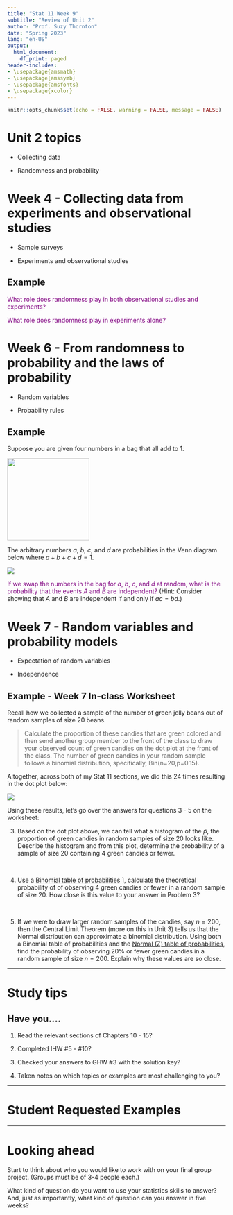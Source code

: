 ```yaml
---
title: "Stat 11 Week 9"
subtitle: "Review of Unit 2" 
author: "Prof. Suzy Thornton"
date: "Spring 2023"
lang: "en-US"
output:
  html_document:
    df_print: paged
header-includes:
- \usepackage{amsmath}
- \usepackage{amssymb}
- \usepackage{amsfonts}
- \usepackage{xcolor}
---
```


```r
knitr::opts_chunk$set(echo = FALSE, warning = FALSE, message = FALSE)
```


# Unit 2 topics 

* Collecting data

* Randomness and probability


# Week 4 - Collecting data from experiments and observational studies

* Sample surveys 

* Experiments and observational studies 


## Example 

<span style="color:purple">What role does randomness play in both observational studies and experiments?</span>


<span style="color:purple">What role does randomness play in experiments alone?</span>



# Week 6 - From randomness to probability and the laws of probability

* Random variables 

* Probability rules 


## Example 

Suppose you are given four numbers in a bag that all add to 1.

![](./images/wk-9-venn-1.png){height=5cm}

The arbitrary numbers $a$, $b$, $c$, and $d$ are probabilities in the Venn diagram below where $a+b+c+d=1$. 

![](./images/wk-9-venn2.png)


<span style="color:purple">If we swap the numbers in the bag for $a$, $b$, $c$, and $d$ at random, what is the probability that the events $A$ and $B$ are independent?</span> (Hint: Consider showing that $A$ and $B$ are independent if and only if $ac=bd$.)

# Week 7 - Random variables and probability models

* Expectation of random variables 

* Independence 


## Example - Week 7 In-class Worksheet 

Recall how we collected a sample of the number of green jelly beans out of random samples of size $20$ beans. 

  > Calculate the proportion of these candies that are green colored and then send another group member to the front of the class to draw your observed count of green candies on the dot plot at the front of the class. The number of green candies in your random sample follows a binomial distribution, specifically, Bin(n=20,p=0.15).

Altogether, across both of my Stat 11 sections, we did this $24$ times resulting in the dot plot below: 

![](./images/wk7-dot-plot.png)


Using these results, let's go over the answers for questions 3 - 5 on the worksheet: 


3. Based on the dot plot above, we can tell what a histogram of the $\hat{p}$, the proportion of green candies in random samples of size 20 looks like. Describe the histogram and from this plot, determine the probability of a sample of size $20$ containing $4$ green candies or fewer.</span>

<br>

4. Use a [Binomial table of probabilities](https://uwf.edu/media/university-of-west-florida/colleges/cse/departments/mathematics-and-statistics/documents/student-resources/Binomial-Tables-1.pdf) ], calculate the theoretical probability of of observing $4$ green candies or fewer in a random sample of size $20$. How close is this value to your answer in Problem 3?

<br>

5. If we were to draw larger random samples of the candies, say $n=200$, then the Central Limit Theorem (more on this in Unit 3) tells us that the Normal distribution can approximate a binomial distribution. Using both a Binomial table of probabilities and the [Normal (Z) table of probabilities](https://qcenter.uconn.edu/wp-content/uploads/sites/764/2018/05/Standard-Normal-Ztable.pdf), find the probability of observing $20\%$ or fewer green candies in a random sample of size $n=200$. Explain why these values are so close. 


***

# Study tips 

## Have you....

1. Read the relevant sections of Chapters 10 - 15? 

2. Completed IHW #5 - #10? 

3. Checked your answers to GHW #3 with the solution key? 

4. Taken notes on which topics or examples are most challenging to you? 

***
  
# Student Requested Examples 
  


***

# Looking ahead 

Start to think about who you would like to work with on your final group project. (Groups must be of 3-4 people each.) 

What kind of question do you want to use your statistics skills to answer? And, just as importantly, what kind of question can you answer in five weeks? 






